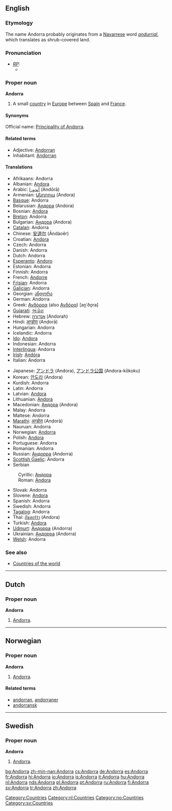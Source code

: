 {{wikipedia}}
==English==
===Etymology===
The name Andorra probably originates from a [[Navarrese]] word ''[[andurrial]]'', which translates as shrub-covered land.

===Pronunciation===
* ''[[RP]]:''
** {{IPA|/ænˈdɔːrə/}}

===Proper noun===
'''Andorra'''
# A small [[country]] in [[Europe]] between [[Spain]] and [[France]]. 

====Synonyms====
Official name: [[Principality of Andorra]].

====Related terms====
*Adjective: [[Andorran]]
*Inhabitant: [[Andorran]]

====Translations====
{{top}}
*Afrikaans: Andorra
*Albanian: [[Andora]]
*Arabic: [[أندورا]] (Andōrā)
*Armenian: [[Անդորա]] (Andora)
*[[Basque]]: Andorra
*Belarusian: [[Андора]] (Andora)
*Bosnian: [[Andora]] {{f}}
*[[Breton]]: Andorra
*Bulgarian: [[Андора]] (Andora)
*[[Catalan]]: Andorra
*Chinese: [[安道尔]] (Āndàoěr)
*Croatian: [[Andora]]
*Czech: Andorra
*Danish: Andorra
*Dutch: Andorra {{n}}
*[[Esperanto]]: [[Andoro]]
*Estonian: Andorra
*Finnish: Andorra
*French: [[Andorre]] {{f}}
*[[Frisian]]: Andorra
*[[Galician]]: Andorra
*Georgian: [[ანდორა]]
*German: Andorra
*Greek: [[Ανδόρρα]] (also [[Ανδόρα]]) [an̪ˈðo̞ra] {{f}}
*[[Gujarati]]: [[અંડોરા]]
*Hebrew: [[אנדורה]] (Andorah)
*Hindi: [[अन्डोरा]] (Anḍorā)
*Hungarian: Andorra
*Icelandic: Andorra
*[[Ido]]: [[Andora]]
*Indonesian: Andorra <!-- Maybe it should be Andora, but id.wikipedia has this spelling-->
*[[Interlingua]]: Andorra
*[[Irish]]: [[Andóra]]
*Italian: Andorra
{{mid}}
*Japanese: [[アンドラ]] (Andora), [[アンドラ公国]] (Andora-kōkoku)
*Korean: [[안도라]] (Andora)
*Kurdish: Andorra
*Latin: Andorra
*Latvian: [[Andora]]
*Lithuanian: [[Andora]] {{f}}
*Macedonian: [[Андора]] (Andora)
*Malay: Andorra
*Maltese: Andorra
*[[Marathi]]: [[अन्डोरा]] (Anḍorā)
*Nauruan: Andorra
*Norwegian: [[#Norwegian|Andorra]]
*Polish: [[Andora]]
*Portuguese: Andorra
*Romanian: Andorra {{f}}
*Russian: [[Андорра]] {{f}} (Andorra)
*[[Scottish Gaelic]]: Andorra
*Serbian
:Cyrillic: [[Андора]] {{f}}
:Roman: [[Andora]] {{f}}
*Slovak: Andorra
*Slovene: [[Andora]]
*Spanish: Andorra {{f}}
*Swedish: Andorra
*[[Tagalog]]: Andorra
*Thai: [[อันดอร์ร่า]] (Andora)
*Turkish: [[Andora]]
*[[Udmurt]]: [[Андорра]] (Andorra)
*Ukrainian: [[Андорра]] (Andorra)
*[[Welsh]]: Andorra
{{bottom}}

===See also===
*[[Countries of the world]]

----
==Dutch==
===Proper noun===
'''Andorra'''
# [[#English|Andorra]].

----
==Norwegian==
===Proper noun===
'''Andorra'''
# [[#English|Andorra]].

====Related terms====
*[[andorran]], [[andorraner]]
*[[andorransk]]

----
==Swedish==
===Proper noun===
'''Andorra'''
# [[#English|Andorra]].

[[Category:Countries]]
[[Category:nl:Countries]]
[[Category:no:Countries]]
[[Category:sv:Countries]]

[[bg:Andorra]]
[[zh-min-nan:Andorra]]
[[cs:Andorra]]
[[de:Andorra]]
[[es:Andorra]]
[[fr:Andorra]]
[[hi:Andorra]]
[[io:Andorra]]
[[is:Andorra]]
[[it:Andorra]]
[[hu:Andorra]]
[[nl:Andorra]]
[[nds:Andorra]]
[[pl:Andorra]]
[[pt:Andorra]]
[[ru:Andorra]]
[[fi:Andorra]]
[[sv:Andorra]]
[[tr:Andorra]]
[[zh:Andorra]]